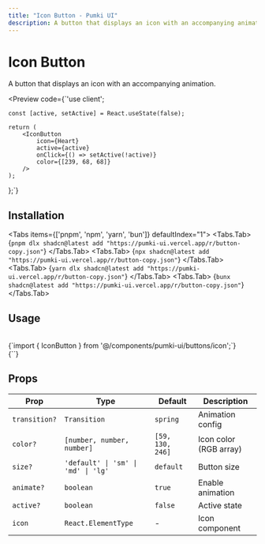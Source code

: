 ```yaml
---
title: "Icon Button - Pumki UI"
description: A button that displays an icon with an accompanying animation.
---
```



# Icon Button 

A button that displays an icon with an accompanying animation.

<Preview
  code={`'use client';

    const [active, setActive] = React.useState(false);
    
    return (
        <IconButton
            icon={Heart}
            active={active}
            onClick={() => setActive(!active)}
            color={[239, 68, 68]}
        />
    );
};`}
>
  <IconButtonDemo />
</Preview>

## Installation

<Tabs items={['pnpm', 'npm', 'yarn', 'bun']} defaultIndex="1">
  <Tabs.Tab>
    <CodeBlock language="bash">
      {`pnpm dlx shadcn@latest add "https://pumki-ui.vercel.app/r/button-copy.json"`}
    </CodeBlock>
  </Tabs.Tab>
  <Tabs.Tab>
    <CodeBlock language="bash">
      {`npx shadcn@latest add "https://pumki-ui.vercel.app/r/button-copy.json"`}
    </CodeBlock>
  </Tabs.Tab>
  <Tabs.Tab>
    <CodeBlock language="bash">
      {`yarn dlx shadcn@latest add "https://pumki-ui.vercel.app/r/button-copy.json"`}
    </CodeBlock>
  </Tabs.Tab>
  <Tabs.Tab>
    <CodeBlock language="bash">
      {`bunx shadcn@latest add "https://pumki-ui.vercel.app/r/button-copy.json"`}
    </CodeBlock>
  </Tabs.Tab>
</Tabs>

## Usage

<br/>

<CodeBlock language="typescript">
    {`import { IconButton } from '@/components/pumki-ui/buttons/icon';`}
</CodeBlock>

<br/>

<CodeBlock language="typescript">
    {`<IconButton icon={Heart} />`}
</CodeBlock>

## Props


<PumkiTableStyles />

<PumkiTable>
  <table className="pumki-table">
    <thead>
      <tr>
        <th>Prop</th>
        <th>Type</th>
        <th>Default</th>
        <th>Description</th>
      </tr>
    </thead>
    <tbody>
      <tr>
        <td><code>transition?</code></td>
        <td><code>Transition</code></td>
        <td><code>spring</code></td>
        <td>Animation config</td>
      </tr>
      <tr>
        <td><code>color?</code></td>
        <td><code>[number, number, number]</code></td>
        <td><code>[59, 130, 246]</code></td>
        <td>Icon color (RGB array)</td>
      </tr>
      <tr>
        <td><code>size?</code></td>
        <td><code>'default' | 'sm' | 'md' | 'lg'</code></td>
        <td><code>default</code></td>
        <td>Button size</td>
      </tr>
      <tr>
        <td><code>animate?</code></td>
        <td><code>boolean</code></td>
        <td><code>true</code></td>
        <td>Enable animation</td>
      </tr>
      <tr>
        <td><code>active?</code></td>
        <td><code>boolean</code></td>
        <td><code>false</code></td>
        <td>Active state</td>
      </tr>
      <tr>
        <td><code>icon</code></td>
        <td><code>React.ElementType</code></td>
        <td>-</td>
        <td>Icon component</td>
      </tr>
    </tbody>
  </table>
</PumkiTable>